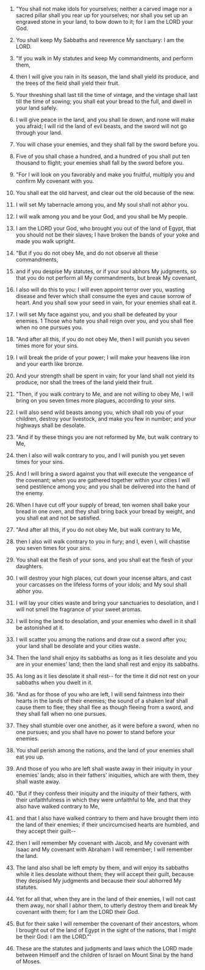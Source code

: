 
1. "You shall not make idols for yourselves; neither a carved image nor a sacred pillar shall you rear up for yourselves; nor shall you set up an engraved stone in your land, to bow down to it; for I am the LORD your God.

2. You shall keep My Sabbaths and reverence My sanctuary: I am the LORD.

3. "If you walk in My statutes and keep My commandments, and perform them,

4. then I will give you rain in its season, the land shall yield its produce, and the trees of the field shall yield their fruit.

5. Your threshing shall last till the time of vintage, and the vintage shall last till the time of sowing; you shall eat your bread to the full, and dwell in your land safely.

6. I will give peace in the land, and you shall lie down, and none will make you afraid; I will rid the land of evil beasts, and the sword will not go through your land.

7. You will chase your enemies, and they shall fall by the sword before you.

8. Five of you shall chase a hundred, and a hundred of you shall put ten thousand to flight; your enemies shall fall by the sword before you.

9. "For I will look on you favorably and make you fruitful, multiply you and confirm My covenant with you.

10. You shall eat the old harvest, and clear out the old because of the new.

11. I will set My tabernacle among you, and My soul shall not abhor you.

12. I will walk among you and be your God, and you shall be My people.

13. I am the LORD your God, who brought you out of the land of Egypt, that you should not be their slaves; I have broken the bands of your yoke and made you walk upright.

14. "But if you do not obey Me, and do not observe all these commandments,

15. and if you despise My statutes, or if your soul abhors My judgments, so that you do not perform all My commandments, but break My covenant,

16. I also will do this to you: I will even appoint terror over you, wasting disease and fever which shall consume the eyes and cause sorrow of heart. And you shall sow your seed in vain, for your enemies shall eat it.

17. I will set My face against you, and you shall be defeated by your enemies. 1 Those who hate you shall reign over you, and you shall flee when no one pursues you.

18. "And after all this, if you do not obey Me, then I will punish you seven times more for your sins.

19. I will break the pride of your power; I will make your heavens like iron and your earth like bronze.

20. And your strength shall be spent in vain; for your land shall not yield its produce, nor shall the trees of the land yield their fruit.

21. "Then, if you walk contrary to Me, and are not willing to obey Me, I will bring on you seven times more plagues, according to your sins.

22. I will also send wild beasts among you, which shall rob you of your children, destroy your livestock, and make you few in number; and your highways shall be desolate.

23. "And if by these things you are not reformed by Me, but walk contrary to Me,

24. then I also will walk contrary to you, and I will punish you yet seven times for your sins.

25. And I will bring a sword against you that will execute the vengeance of the covenant; when you are gathered together within your cities I will send pestilence among you; and you shall be delivered into the hand of the enemy.

26. When I have cut off your supply of bread, ten women shall bake your bread in one oven, and they shall bring back your bread by weight, and you shall eat and not be satisfied.

27. "And after all this, if you do not obey Me, but walk contrary to Me,

28. then I also will walk contrary to you in fury; and I, even I, will chastise you seven times for your sins.

29. You shall eat the flesh of your sons, and you shall eat the flesh of your daughters.

30. I will destroy your high places, cut down your incense altars, and cast your carcasses on the lifeless forms of your idols; and My soul shall abhor you.

31. I will lay your cities waste and bring your sanctuaries to desolation, and I will not smell the fragrance of your sweet aromas.

32. I will bring the land to desolation, and your enemies who dwell in it shall be astonished at it.

33. I will scatter you among the nations and draw out a sword after you; your land shall be desolate and your cities waste.

34. Then the land shall enjoy its sabbaths as long as it lies desolate and you are in your enemies' land; then the land shall rest and enjoy its sabbaths.

35. As long as it lies desolate it shall rest-- for the time it did not rest on your sabbaths when you dwelt in it.

36. "And as for those of you who are left, I will send faintness into their hearts in the lands of their enemies; the sound of a shaken leaf shall cause them to flee; they shall flee as though fleeing from a sword, and they shall fall when no one pursues.

37. They shall stumble over one another, as it were before a sword, when no one pursues; and you shall have no power to stand before your enemies.

38. You shall perish among the nations, and the land of your enemies shall eat you up.

39. And those of you who are left shall waste away in their iniquity in your enemies' lands; also in their fathers' iniquities, which are with them, they shall waste away.

40. "But if they confess their iniquity and the iniquity of their fathers, with their unfaithfulness in which they were unfaithful to Me, and that they also have walked contrary to Me,

41. and that I also have walked contrary to them and have brought them into the land of their enemies; if their uncircumcised hearts are humbled, and they accept their guilt--

42. then I will remember My covenant with Jacob, and My covenant with Isaac and My covenant with Abraham I will remember; I will remember the land.

43. The land also shall be left empty by them, and will enjoy its sabbaths while it lies desolate without them; they will accept their guilt, because they despised My judgments and because their soul abhorred My statutes.

44. Yet for all that, when they are in the land of their enemies, I will not cast them away, nor shall I abhor them, to utterly destroy them and break My covenant with them; for I am the LORD their God.

45. But for their sake I will remember the covenant of their ancestors, whom I brought out of the land of Egypt in the sight of the nations, that I might be their God: I am the LORD."'

46. These are the statutes and judgments and laws which the LORD made between Himself and the children of Israel on Mount Sinai by the hand of Moses.


